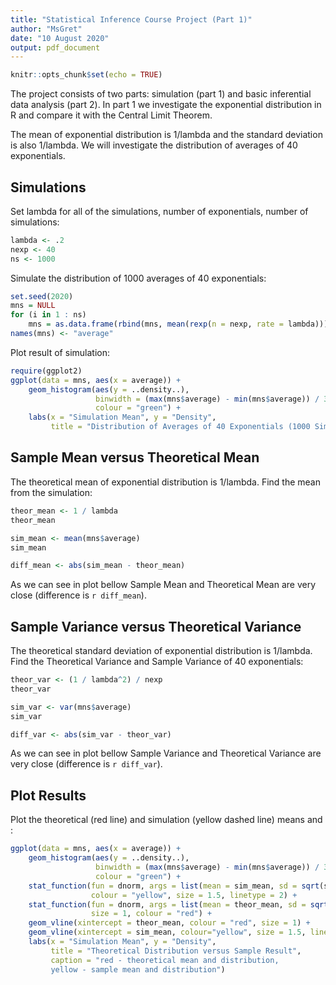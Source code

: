 ---
title: "Statistical Inference Course Project (Part 1)"
author: "MsGret"
date: "10 August 2020"
output: pdf_document
---

```{r setup, include=FALSE}
knitr::opts_chunk$set(echo = TRUE)
```
The project consists of two parts: simulation (part 1) and basic inferential data analysis (part 2).
In part 1 we investigate the exponential distribution in R and compare it with the Central Limit Theorem.

The mean of exponential distribution is 1/lambda and the standard deviation is also 1/lambda. We will investigate the distribution of averages of 40 exponentials.

## Simulations

Set lambda for all of the simulations, number of exponentials, number of simulations:

```{r}
lambda <- .2
nexp <- 40
ns <- 1000
```

Simulate the distribution of 1000 averages of 40 exponentials:

```{r}
set.seed(2020)
mns = NULL
for (i in 1 : ns)
    mns = as.data.frame(rbind(mns, mean(rexp(n = nexp, rate = lambda))))
names(mns) <- "average"
```

Plot result of simulation:
```{r}
require(ggplot2)
ggplot(data = mns, aes(x = average)) +
    geom_histogram(aes(y = ..density..),
                   binwidth = (max(mns$average) - min(mns$average)) / 30,
                   colour = "green") +
    labs(x = "Simulation Mean", y = "Density",
         title = "Distribution of Averages of 40 Exponentials (1000 Simulations)")
```


## Sample Mean versus Theoretical Mean

The theoretical mean of exponential distribution is 1/lambda. Find the mean from the simulation:

```{r}
theor_mean <- 1 / lambda
theor_mean

sim_mean <- mean(mns$average)
sim_mean

diff_mean <- abs(sim_mean - theor_mean)
```

As we can see in plot bellow Sample Mean and Theoretical Mean are very close (difference is `r diff_mean`).

## Sample Variance versus Theoretical Variance

The theoretical standard deviation of exponential distribution is 1/lambda. Find the Theoretical Variance and Sample Variance of 40 exponentials:


```{r}
theor_var <- (1 / lambda^2) / nexp
theor_var

sim_var <- var(mns$average)
sim_var

diff_var <- abs(sim_var - theor_var)
```

As we can see in plot bellow Sample Variance and Theoretical Variance are very close (difference is `r diff_var`).

## Plot Results

Plot the theoretical (red line) and simulation (yellow dashed line) means and :

```{r}
ggplot(data = mns, aes(x = average)) +
    geom_histogram(aes(y = ..density..),
                   binwidth = (max(mns$average) - min(mns$average)) / 30,
                   colour = "green") +
    stat_function(fun = dnorm, args = list(mean = sim_mean, sd = sqrt(sim_var)),
                  colour = "yellow", size = 1.5, linetype = 2) +
    stat_function(fun = dnorm, args = list(mean = theor_mean, sd = sqrt(theor_var)),
                  size = 1, colour = "red") +
    geom_vline(xintercept = theor_mean, colour = "red", size = 1) +
    geom_vline(xintercept = sim_mean, colour="yellow", size = 1.5, linetype = 2) +
    labs(x = "Simulation Mean", y = "Density",
         title = "Theoretical Distribution versus Sample Result",
         caption = "red - theoretical mean and distribution,
         yellow - sample mean and distribution")
```



